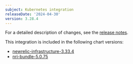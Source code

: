 ```yaml
---
subject: Kubernetes integration
releaseDate: '2024-04-30'
version: 3.28.4
---
```


For a detailed description of changes, see the [release notes](https://github.com/newrelic/nri-kubernetes/releases/tag/v3.28.4).

This integration is included in the following chart versions:
* [newrelic-infrastructure-3.33.4](https://github.com/newrelic/nri-kubernetes/releases/tag/newrelic-infrastructure-3.33.4)
* [nri-bundle-5.0.75](https://github.com/newrelic/helm-charts/releases/tag/nri-bundle-5.0.75)
